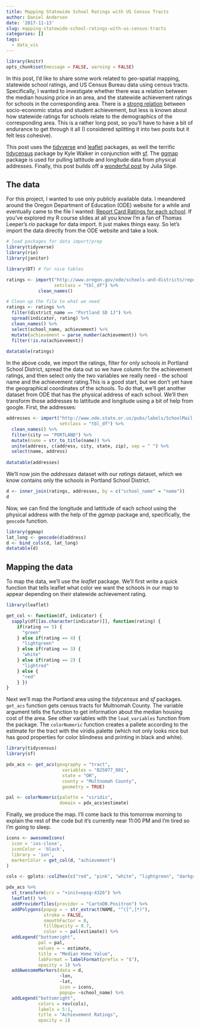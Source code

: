 ```yaml
---
title: Mapping Statewide School Ratings with US Census Tracts
author: Daniel Anderson
date: '2017-11-13'
slug: mapping-statewide-school-ratings-with-us-census-tracts
categories: []
tags:
  - data_vis
---
```


```r
library(knitr)
opts_chunk$set(message = FALSE, warning = FALSE)
```
In this post, I'd like to share some work related to geo-spatial mapping, 
statewide school ratings, and US Census Bureau data using census tracts. 
Specifically, I wanted to investigate whether there was a relation between the
median housing price in an area, and the statewide achievement ratings for 
schools in the corresponding area. There is a 
[strong relation](https://cepa.stanford.edu/sites/default/files/may-sreardon.pdf)
between socio-economic status and student achievement, but less is known about
how statewide ratings for schools relate to the demographics of the 
corresponding area. This is a rather long post, so you'll have to have a bit
of endurance to get through it all (I considered splitting it into two posts
but it felt less cohesive).

This post uses the [tidyverse](https://www.tidyverse.org) and 
[leaflet](https://rstudio.github.io/leaflet/) packages, as well the terrific 
[tidycensus](https://github.com/walkerke/tidycensus) package by Kyle Walker in 
conjunction with [sf](http://r-spatial.github.io/sf/). The 
[ggmap](https://github.com/dkahle/ggmap) package is used for pulling 
lattitude and longitude data from physical addresses. Finally, this post 
builds off a [wonderful post](https://juliasilge.com/blog/using-tidycensus/) by 
Julia Silge.

## The data
For this project, I wanted to use only publicly available data. I meandered 
around the Oregon Department of Education (ODE) website for a while and eventually
came to the file I wanted: [Report Card Ratings for each school](http://www.oregon.gov/ode/schools-and-districts/reportcards/reportcards/Pages/Accountability-Measures.aspx).
If you've explored my R course slides at all you know I'm a fan of Thomas 
Leeper's *rio* package for data import. It just makes things easy. So let's 
import the data directly from the ODE website and take a look.

```r
# load packages for data import/prep
library(tidyverse)
library(rio)
library(janitor)

library(DT) # for nice tables

ratings <- import("http://www.oregon.gov/ode/schools-and-districts/reportcards/reportcards/Documents/rcdetails_1617.xlsx",
                  setclass = "tbl_df") %>% 
            clean_names()

# Clean up the file to what we need
ratings <- ratings %>% 
  filter(district_name == "Portland SD 1J") %>% 
  spread(indicator, rating) %>% 
  clean_names() %>% 
  select(school_name, achievement) %>% 
  mutate(achievement = parse_number(achievement)) %>% 
  filter(!is.na(achievement))
	
datatable(ratings)
```

In the above code, we import the ratings, filter for only schools in Portland
School District, spread the data out so we have column for the achievement 
ratings, and then select only the two variables we really need - the school
name and the achievement rating.This is a good start, but we don't yet have the 
geographical coordinates of the schools. To do that, we'll get another dataset 
from ODE that has the physical address of each school. We'll then transform 
those addresses to lattitude and longitude using a bit of help from google. 
First, the addresses:

```r
addresses <- import("http://www.ode.state.or.us/pubs/labels/SchoolMail.xls",
                    setclass = "tbl_df") %>% 
  clean_names() %>% 
  filter(city == "PORTLAND") %>% 
  mutate(name = str_to_title(name)) %>% 
  unite(address, c(address, city, state, zip), sep = " ") %>% 
  select(name, address)
              
datatable(addresses)
```

We'll now join the *addresses* dataset with our *ratings* dataset, which we 
know contains only the schools in Portland School District.

```r
d <- inner_join(ratings, addresses, by = c("school_name" = "name"))
d
```

Now, we can find the longitude and lattitude of each school using the physical
address with the help of the *ggmap* package and, specifically, the `geocode`
function.

```r
library(ggmap)
lat_long <- geocode(d$address)
d <- bind_cols(d, lat_long)
datatable(d)
```

## Mapping the data
To map the data, we'll use the *leaflet* package. We'll first write a quick
function that tells leaflet what color we want the schools in our map to appear
depending on their statewide achievement rating.

```r
library(leaflet)

get_col <- function(df, indicator) {
  sapply(df[[as.character(indicator)]], function(rating) {
    if(rating == 5) {
      "green"
    } else if(rating == 4) {
      "lightgreen"
    } else if(rating == 3) {
      "white"
    } else if(rating == 2) {
      "lightred"
    } else {
      "red"
    } })
}
```


Next we'll map the Portland area using the *tidycensus* and *sf* packages. 
`get_acs` function gets census tracts for  Multnomah County. The
variable argument tells the function to get information about the median housing
cost of the area. See other variables with the `load_variables` function from
the package. The `colorNumeric` function creates a pallete according to the
estimate for the tract with the viridis palette (which not only looks nice but
has good properties for color blindness and printing in black and white).

```r
library(tidycensus)
library(sf)

pdx_acs <- get_acs(geography = "tract", 
                     variables = "B25077_001", 
                     state = "OR",
                     county = "Multnomah County",
                     geometry = TRUE)

pal <- colorNumeric(palette = "viridis", 
                    domain = pdx_acs$estimate)
```

Finally, we produce the map. I'll come back to this tomorrow morning to explain 
the rest of the code but it's currently near 11:00 PM and I'm tired so I'm going 
to sleep.

```r
icons <- awesomeIcons(
  icon = 'ios-close',
  iconColor = 'black',
  library = 'ion',
  markerColor = get_col(d, "achievement")
)

cols <- gplots::col2hex(c("red", "pink", "white", "lightgreen", "darkgreen"))

pdx_acs %>%
  st_transform(crs = "+init=epsg:4326") %>%
  leaflet() %>%
  addProviderTiles(provider = "CartoDB.Positron") %>%
  addPolygons(popup = ~ str_extract(NAME, "^([^,]*)"),
              stroke = FALSE,
              smoothFactor = 0,
              fillOpacity = 0.7,
              color = ~ pal(estimate)) %>%
  addLegend("bottomright", 
            pal = pal, 
            values = ~ estimate,
            title = "Median Home Value",
            labFormat = labelFormat(prefix = "$"),
            opacity = 1) %>% 
  addAwesomeMarkers(data = d, 
                    ~lon, 
                    ~lat, 
                    icon = icons, 
                    popup= ~school_name) %>% 
  addLegend("bottomright", 
            colors = rev(cols),
            labels = 5:1,
            title = "Achievement Ratings",
            opacity = 1)
```
